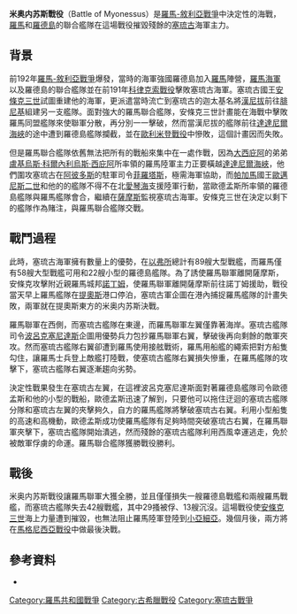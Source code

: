 {{Infobox Military Conflict
|image=
|caption=
|conflict=米奥内苏斯戰役
|partof=[[羅馬-敘利亞戰爭|羅馬-敘利亞戰爭]]
|date=前190年九月
|place=米奥内苏斯
|result=羅馬聯軍獲勝
|combatant1=[[羅馬共和國|羅馬共和國]]、<br />[[羅德島|羅德島]]
|combatant2=[[塞琉古帝國|塞琉古帝國]]
|commander1=[[盧基烏斯·埃米利烏斯·勒吉鲁斯|盧基烏斯·埃米利烏斯·勒吉鲁斯]]、<br />歐德孟斯
|commander2=[[波呂克塞尼達斯|波呂克塞尼達斯]]
|strength1=58艘戰船、<br />22艘小型的戰船
|strength2=89艘戰船
|casualties1=3艘戰船沉沒
|casualties2=13艘戰船沉沒、<br />29艘戰船被俘
}}
{{Campaignbox Wars of Roman–Syrian}}

'''米奥内苏斯戰役'''（Battle of Myonessus）是[[羅馬-敘利亞戰爭|羅馬-敘利亞戰爭]]中決定性的海戰，[[羅馬共和國|羅馬]]和[[羅德島|羅德島]]的聯合艦隊在這場戰役摧毀殘餘的[[塞琉古帝國|塞琉古]]海軍主力。

== 背景 ==
前192年[[羅馬-敘利亞戰爭|羅馬-敘利亞戰爭]]爆發，當時的海軍強國羅德島加入[[羅馬共和國|羅馬]]陣營，[[羅馬海軍|羅馬海軍]]以及羅德島的聯合艦隊並在前191年[[科律克索戰役|科律克索戰役]]擊敗塞琉古海軍。塞琉古國王[[安條克三世|安條克三世]]試圖重建他的海軍，更派遣當時流亡到塞琉古的迦太基名將[[漢尼拔|漢尼拔]]前往[[腓尼基|腓尼基]]組建另一支艦隊。面對強大的羅馬聯合艦隊，安條克三世計畫能在海戰中擊敗羅馬同盟艦隊來使聯軍分散，再分別一一擊破，然而當漢尼拔的艦隊前往[[達達尼爾海峽|達達尼爾海峽]]的途中遭到羅德島艦隊攔截，並在[[歐利米登戰役_(前190年)|歐利米登戰役]]中慘敗，這個計畫因而失敗。

但是羅馬聯合艦隊依舊無法把所有的戰船來集中在一處作戰，因為[[大西庇阿|大西庇阿]]的弟弟[[盧基烏斯·科爾內利烏斯·西庇阿|盧基烏斯·科爾內利烏斯·西庇阿]]所率領的羅馬陸軍主力正要橫越[[達達尼爾海峽|達達尼爾海峽]]，他們圍攻塞琉古在[[阿彼多斯|阿彼多斯]]的駐軍司令[[菲羅塔斯_(塞琉古帝國)|菲羅塔斯]]，極需海軍協助，而[[帕加馬|帕加馬]]國王[[歐邁尼斯二世|歐邁尼斯二世]]和他的的艦隊不得不在北[[愛琴海|愛琴海]]支援陸軍行動，當歐德孟斯所率領的羅德島艦隊與羅馬艦隊會合，繼續在[[薩摩斯|薩摩斯]]監視塞琉古海軍。安條克三世在決定以剩下的艦隊作為賭注，與羅馬聯合艦隊交戰。

== 戰鬥過程 ==
此時，塞琉古海軍擁有數量上的優勢，在[[以弗所|以弗所]]總計有89艘大型戰艦，而羅馬僅有58艘大型戰艦可用和22艘小型的羅德島艦隊。為了誘使羅馬聯軍離開薩摩斯，安條克攻擊附近親羅馬城邦[[諾丁姆|諾丁姆]]，使羅馬聯軍離開薩摩斯前往諾丁姆援助，戰役當天早上羅馬艦隊在[[提奧斯|提奧斯]]港口停泊，塞琉古軍企圖在港內捕捉羅馬艦隊的計畫失敗，兩軍就在提奧斯東方的米奥内苏斯決戰。

羅馬聯軍在西側，而塞琉古艦隊在東邊，而羅馬聯軍左翼僅靠著海岸。塞琉古艦隊司令[[波呂克塞尼達斯|波呂克塞尼達斯]]企圖用優勢兵力包抄羅馬聯軍右翼，擊破後再向剩餘的敵軍夾攻。然而塞琉古艦隊右翼卻遭到羅馬使用接舷戰術，羅馬用船艦的繩索把對方船隻勾住，讓羅馬士兵登上敵艦打陸戰，使塞琉古艦隊右翼損失慘重，在羅馬艦隊的攻擊下，塞琉古艦隊右翼逐漸趨向劣勢。

決定性戰果發生在塞琉古左翼，在這裡波呂克塞尼達斯面對著羅德島艦隊司令歐德孟斯和他的小型的戰船，歐德孟斯迅速了解到，只要他可以拖住迂迴的塞琉古艦隊分隊和塞琉古左翼的夾擊夠久，自方的羅馬艦隊將擊破塞琉古右翼。利用小型船隻的高速和高機動，歐德孟斯成功使羅馬艦隊有足夠時間突破塞琉古右翼，在羅馬聯軍夾擊下，塞琉古艦隊開始潰逃，然而殘餘的塞琉古艦隊利用西風幸運逃走，免於被敵軍俘虜的命運。羅馬聯合艦隊獲勝戰役勝利。

== 戰後 ==
米奥内苏斯戰役讓羅馬聯軍大獲全勝，並且僅僅損失一艘羅德島戰艦和兩艘羅馬戰艦，而塞琉古艦隊失去42艘戰艦，其中29搔被俘、13艘沉沒。這場戰役使[[安條克三世|安條克三世]]海上力量遭到摧毀，也無法阻止羅馬陸軍登陸到[[小亞細亞|小亞細亞]]。幾個月後，兩方將在[[馬格尼西亞戰役|馬格尼西亞戰役]]中做最後決戰。
== 參考資料 ==
* {{cite web
|url=http://www.historyofwar.org/articles/battles_myonnesus.html
|title="Battle of Myonnesus, September 190 B.C."
|author=Rickard, J
|work=
|accessdate=2009-08-15
|archive-date=2020-02-18
|archive-url=https://web.archive.org/web/20200218122343/http://www.historyofwar.org/articles/battles_myonnesus.html
|dead-url=no
}}

[[Category:羅馬共和國戰爭|Category:羅馬共和國戰爭]]
[[Category:古希臘戰役|Category:古希臘戰役]]
[[Category:塞琉古戰爭|Category:塞琉古戰爭]]